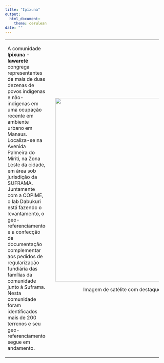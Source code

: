 ```yaml
---
title: "Ipíxuna"
output: 
  html_document:
    theme: cerulean
date: ""
---
```


<table>
<tr>
<td align = 'left'>

A comunidade __Ipixuna - Iawareté__ congrega representantes de mais de duas dezenas de povos indígenas e não-indígenas em uma ocupação recente em ambiente urbano em Manaus. Localiza-se na Avenida Palmeira do Miriti, na Zona Leste da cidade, em área sob jurisdição da SUFRAMA. Juntamente com a COPIME, o lab Dabukuri está fazendo o levantamento, o geo-referenciamento e a confecção de documentação complementar aos pedidos de regularização fundiária das famílias da comunidade junto à Suframa. Nesta comunidade foram identificados mais de 200 terrenos e seu geo-referenciamento segue em andamento.

</td>

<td>
<!--img align = "center" width = 50px src = "DABUKURI.png" / --> 
</td>

<td align = 'right'>
<div class = 'container'>
<img width = 600px src = "ipixuna_satelite.png"/>
</div>
Imagem de satélite com destaque para os terrenos em processo de regularização.

</td>
</tr>
</table>
